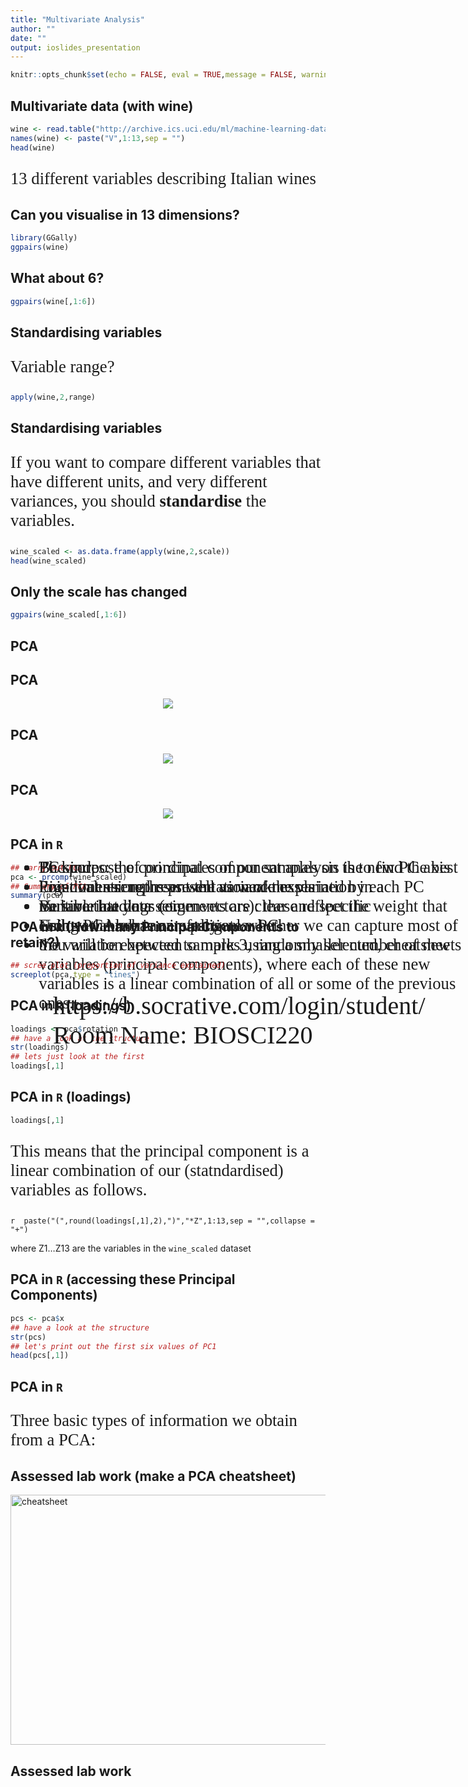 ```yaml
---
title: "Multivariate Analysis"
author: ""
date: ""
output: ioslides_presentation
---
```


<style type="text/css">
slides > slide:not(.nobackground):after {
  content: '';
}
</style>

```r
knitr::opts_chunk$set(echo = FALSE, eval = TRUE,message = FALSE, warning = FALSE,fig.align = "center")
```

## Multivariate data (with wine)

```r
wine <- read.table("http://archive.ics.uci.edu/ml/machine-learning-databases/wine/wine.data",sep=",")[2:14]
names(wine) <- paste("V",1:13,sep = "")
head(wine)
```

<p style="font-family: bookman, bookman; font-size:20pt">13 different variables describing Italian wines</p>

## Can you visualise in 13 dimensions?

```r
library(GGally)
ggpairs(wine)

```

## What about 6?

```r
ggpairs(wine[,1:6])

```



## Standardising variables

<p style="font-family: bookman, bookman; font-size:20pt">Variable range?</p>

```r
apply(wine,2,range)
```


## Standardising variables

<p style="font-family: bookman, bookman; font-size:20pt">If you want to compare different variables that have different units, and very different variances, you should **standardise** the variables.</p>


```r
wine_scaled <- as.data.frame(apply(wine,2,scale))
head(wine_scaled)
```

## Only the scale has changed

```r
ggpairs(wine_scaled[,1:6])

```

## PCA

<ul style="font-family: bookman, bookman; font-size:20pt; top:35%;position: absolute;">
<li> The purpose of principal component analysis is to find the best low-dimensional representation of the variation in a multivariate data set.</li>
<li> Using PCA we can investigate whether we can capture most of the variation between samples using a smaller number of new variables (principal components), where each of these new variables is a linear combination of all or some of the previous ones.</li>
</ul>




## PCA

<center>
![](../gifs/bread_data.png)
</center>

## PCA 

<center>
![](../gifs/pca.gif)
</center>

## PCA 

<center>
![](../gifs/perp.gif)
</center>

## PCA in `R`

```r
## carry out PCA
pca <- prcomp(wine_scaled)
## Summary of PCA
summary(pca)
```

## PCA in `R` (How many Principal Components to retain?)

```r
## scree plot (proportion of variance explained)
screeplot(pca,type = "lines")
```

## PCA in `R` (loadings)

```r
loadings <- pca$rotation
## have a look at the structure
str(loadings)
## lets just look at the first
loadings[,1]
```

## PCA in `R` (loadings)

```r
loadings[,1]
```

<p style="font-family: bookman, bookman; font-size:20pt">This means that the principal component is a linear combination of our (statndardised) variables as follows.</p>

`r  paste("(",round(loadings[,1],2),")","*Z",1:13,sep = "",collapse = "+")`

where Z1...Z13 are the variables in the `wine_scaled` dataset

## PCA in `R` (accessing these Principal Components)

```r
pcs <- pca$x
## have a look at the structure
str(pcs)
## let's print out the first six values of PC1
head(pcs[,1])
```

## PCA in `R` 
<p style="font-family: bookman, bookman; font-size:20pt">Three basic types of information we obtain from a PCA:</p>
<ul style="font-family: bookman, bookman; font-size:20pt; top:35%;position: absolute;">
  <li> PC scores: the coordinates of our samples on the new PC axis</li>
  <li> Eigenvalues: represent the variance explained by each PC </li>
  <li> Variable loadings (eigenvectors): these reflect the weight that each variable has on a particular PC </li>
  </ul>

## Assessed lab work (make a PCA cheatsheet)

<img src="https://d33wubrfki0l68.cloudfront.net/65dffd1bdcaa0025006262164d98e8068e8b4387/c3895/wp-content/uploads/2018/08/rmarkdown-2.0.png" alt="cheatsheet" width="600" height="400"/>

## Assessed lab work

<ul style="font-family: bookman, bookman; font-size:20pt; top:35%;position: absolute;">
  <li> Be kind </li>
  <li> Point out strengths as well as weaknesses </li>
  <li> Be sure that your comments are clear and specific </li>
  <li> Follow the rubric carefully  </li>
  <li> You will be expected to mark 3, randomly selected, cheatsheets </li>
  </ul>

## 


<ul style="font-family: bookman, bookman; font-size:30pt; top:40%;position: absolute;">
  https://b.socrative.com/login/student/
  Room Name: BIOSCI220
 </ul>

